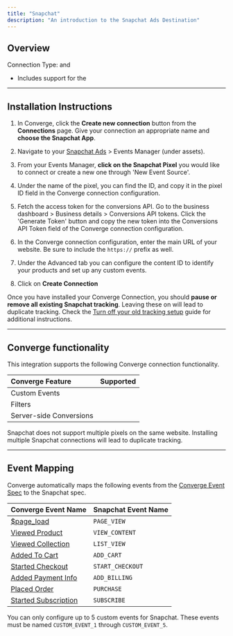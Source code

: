 ```yaml
---
title: "Snapchat"
description: "An introduction to the Snapchat Ads Destination"
---
```



## Overview
Connection Type: <IconText text="Client-side" name="browser" iconType="duotone" iconLocation="after"/>  and <IconText text="Server-side" name="server" iconType="duotone" iconLocation="after"/>
- Includes support for the <OutboundLink linkText="Snapchat Conversions API" linkTarget="https://businesshelp.snapchat.com/s/article/conversions-api"/> 

--- 

## Installation Instructions

1. In Converge, click the **Create new connection** button from the **Connections** page. Give your connection an appropriate name and **choose the Snapchat App**.

2. Navigate to your [Snapchat Ads](https://ads.snapchat.com) > Events Manager (under assets).

3. From your Events Manager, **click on the Snapchat Pixel** you would like to connect or create a new one through 'New Event Source'.

4. Under the name of the pixel, you can find the ID, and copy it in the pixel ID field in the Converge connection configuration.

5. Fetch the access token for the conversions API. Go to the business dashboard > Business details > Conversions API tokens. Click the 'Generate Token' button and copy the new token into the Conversions API Token field of the Converge connection configuration.

6. In the Converge connection configuration, enter the main URL of your website. Be sure to include the `https://` prefix as well.

7. Under the Advanced tab you can configure the content ID to identify your products and set up any custom events.

8. Click on **Create Connection**

<Warning> Once you have installed your Converge Connection, you should **pause or remove all existing Snapchat tracking**. Leaving these on will lead to duplicate tracking. Check the [Turn off your old tracking setup](/guides/turn-off-tracking#snapchat-ads) guide for additional instructions. </Warning>


---

## Converge functionality

This integration supports the following Converge connection functionality.

| Converge Feature        |       Supported       |
| :---------------------- | :-------------------: |
| Custom Events           | <Icon name="check" /> |
| Filters                 | <Icon name="check" /> |
| Server-side Conversions | <Icon name="check" /> |

<Warning>Snapchat does not support multiple pixels on the same website. Installing multiple Snapchat connections will lead to duplicate tracking.</Warning>

---

## Event Mapping

Converge automatically maps the following events from the [Converge Event Spec](/sources/converge-spec) to the Snapchat spec.

| Converge Event Name                                                                               | Snapchat Event Name                         |
| ------------------------------------------------------------------------------------------------- | --------------------------------------- |
| [$page_load](/sources/converge-spec#page-load)                                                    | `PAGE_VIEW`                              |
| [Viewed Product](/sources/converge-spec#viewed-product)                                           | `VIEW_CONTENT`                           |
| [Viewed Collection](/sources/converge-spec#viewed-collection)                                     | `LIST_VIEW`                           |
| [Added To Cart](/sources/converge-spec#added-to-cart)                                             | `ADD_CART`                             |
| [Started Checkout](/sources/converge-spec#started-checkout)                                       | `START_CHECKOUT`                      |
| [Added Payment Info](/sources/converge-spec#added-payment-info)                                   | `ADD_BILLING`                        |
| [Placed Order](/sources/converge-spec#placed-order)                                               | `PURCHASE`                              |
| [Started Subscription](/sources/converge-spec#started-subscription)                               | `SUBSCRIBE`                             |

You can only configure up to 5 custom events for Snapchat. These events must be named `CUSTOM_EVENT_1` through `CUSTOM_EVENT_5`.

